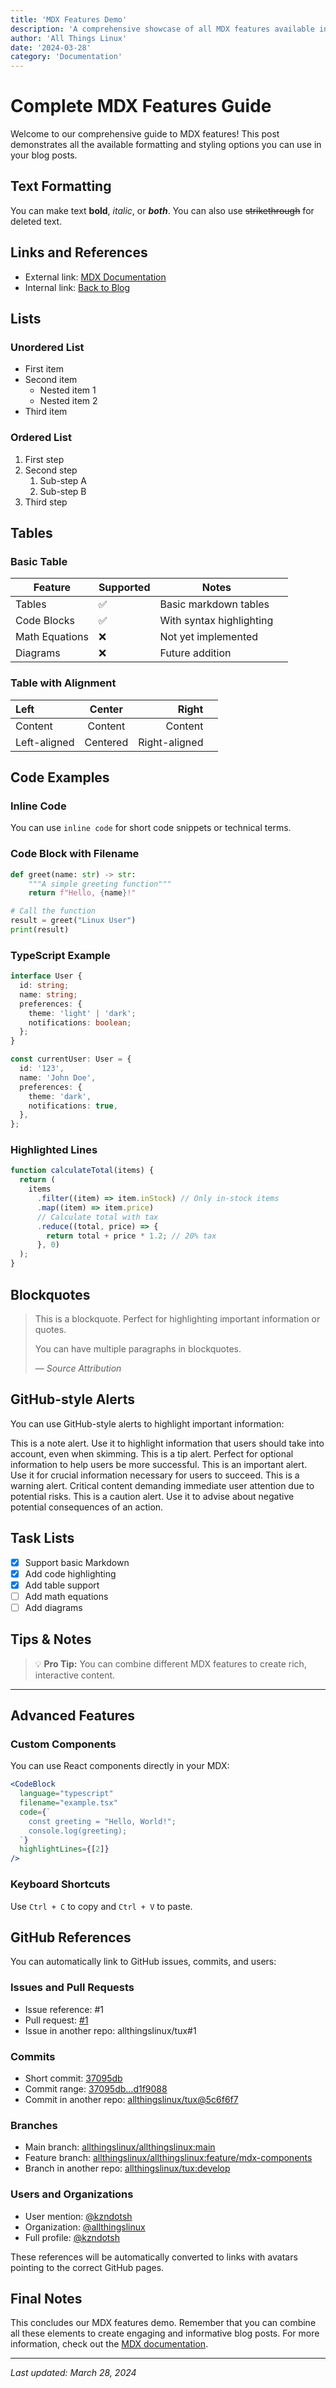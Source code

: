 ```yaml
---
title: 'MDX Features Demo'
description: 'A comprehensive showcase of all MDX features available in our blog'
author: 'All Things Linux'
date: '2024-03-28'
category: 'Documentation'
---
```



# Complete MDX Features Guide

Welcome to our comprehensive guide to MDX features! This post demonstrates all the available formatting and styling options you can use in your blog posts.

## Text Formatting

You can make text **bold**, _italic_, or **_both_**. You can also use ~~strikethrough~~ for deleted text.

## Links and References

- External link: [MDX Documentation](https://mdxjs.com/)
- Internal link: [Back to Blog](/blog)

## Lists

### Unordered List

- First item
- Second item
  - Nested item 1
  - Nested item 2
- Third item

### Ordered List

1. First step
2. Second step
   1. Sub-step A
   2. Sub-step B
3. Third step

## Tables

### Basic Table

| Feature        | Supported | Notes                    |     |
| -------------- | --------- | ------------------------ | --- |
| Tables         | ✅        | Basic markdown tables    |     |
| Code Blocks    | ✅        | With syntax highlighting |     |
| Math Equations | ❌        | Not yet implemented      |     |
| Diagrams       | ❌        | Future addition          |     |

### Table with Alignment

| Left         |  Center  |         Right |     |
| :----------- | :------: | ------------: | --- |
| Content      | Content  |       Content |     |
| Left-aligned | Centered | Right-aligned |     |

## Code Examples

### Inline Code

You can use `inline code` for short code snippets or technical terms.

### Code Block with Filename

```python filename="hello.py"
def greet(name: str) -> str:
    """A simple greeting function"""
    return f"Hello, {name}!"

# Call the function
result = greet("Linux User")
print(result)
```

### TypeScript Example

```typescript filename="types.ts"
interface User {
  id: string;
  name: string;
  preferences: {
    theme: 'light' | 'dark';
    notifications: boolean;
  };
}

const currentUser: User = {
  id: '123',
  name: 'John Doe',
  preferences: {
    theme: 'dark',
    notifications: true,
  },
};
```

### Highlighted Lines

```javascript {3,5-7} filename="example.js"
function calculateTotal(items) {
  return (
    items
      .filter((item) => item.inStock) // Only in-stock items
      .map((item) => item.price)
      // Calculate total with tax
      .reduce((total, price) => {
        return total + price * 1.2; // 20% tax
      }, 0)
  );
}
```

## Blockquotes

> This is a blockquote. Perfect for highlighting important information or quotes.
>
> You can have multiple paragraphs in blockquotes.
>
> — _Source Attribution_

## GitHub-style Alerts

You can use GitHub-style alerts to highlight important information:

<Alert type="note">
  This is a note alert. Use it to highlight information that users should take
  into account, even when skimming.
</Alert>

<Alert type="tip">
  This is a tip alert. Perfect for optional information to help users be more
  successful.
</Alert>

<Alert type="important">
  This is an important alert. Use it for crucial information necessary for users
  to succeed.
</Alert>

<Alert type="warning">
  This is a warning alert. Critical content demanding immediate user attention
  due to potential risks.
</Alert>

<Alert type="caution">
  This is a caution alert. Use it to advise about negative potential
  consequences of an action.
</Alert>

## Task Lists

- [x] Support basic Markdown
- [x] Add code highlighting
- [x] Add table support
- [ ] Add math equations
- [ ] Add diagrams

## Tips & Notes

> 💡 **Pro Tip:** You can combine different MDX features to create rich, interactive content.

---

## Advanced Features

### Custom Components

You can use React components directly in your MDX:

```jsx filename="example.tsx"
<CodeBlock
  language="typescript"
  filename="example.tsx"
  code={`
    const greeting = "Hello, World!";
    console.log(greeting);
  `}
  highlightLines={[2]}
/>
```

### Keyboard Shortcuts

Use `Ctrl + C` to copy and `Ctrl + V` to paste.

## GitHub References

You can automatically link to GitHub issues, commits, and users:

### Issues and Pull Requests

- Issue reference: #1
- Pull request: [#1](https://github.com/allthingslinux/allthingslinux/pull/1)
- Issue in another repo: allthingslinux/tux#1

### Commits

- Short commit: [37095db](https://github.com/allthingslinux/allthingslinux/commit/37095db)
- Commit range: [37095db...d1f9088](https://github.com/allthingslinux/allthingslinux/compare/37095db...d1f9088)
- Commit in another repo: [allthingslinux/tux@5c6f6f7](https://github.com/allthingslinux/tux/commit/5c6f6f7)

### Branches

- Main branch: [allthingslinux/allthingslinux:main](https://github.com/allthingslinux/allthingslinux/tree/main)
- Feature branch: [allthingslinux/allthingslinux:feature/mdx-components](https://github.com/allthingslinux/allthingslinux/tree/feature/mdx-components)
- Branch in another repo: [allthingslinux/tux:develop](https://github.com/allthingslinux/tux/tree/develop)

### Users and Organizations

- User mention: [@kzndotsh](https://github.com/kzndotsh)
- Organization: [@allthingslinux](https://github.com/orgs/allthingslinux)
- Full profile: [@kzndotsh](https://github.com/kzndotsh)

These references will be automatically converted to links with avatars pointing to the correct GitHub pages.

## Final Notes

This concludes our MDX features demo. Remember that you can combine all these elements to create engaging and informative blog posts. For more information, check out the [MDX documentation](https://mdxjs.com/).

---

_Last updated: March 28, 2024_
